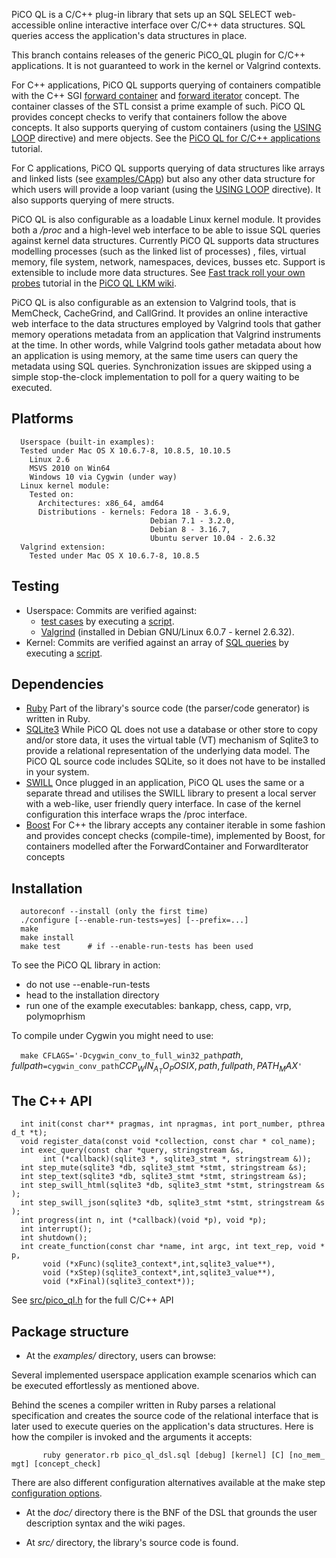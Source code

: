 PiCO QL is a C/C++ plug-in library that sets up an
SQL SELECT web-accessible online interactive interface over C/C++ data structures.
SQL queries access the application's data structures in place.

This branch contains releases of the generic PiCO_QL plugin for C/C++ applications.
It is not guaranteed to work in the kernel or Valgrind contexts.

For C++ applications, PiCO QL supports querying of
containers compatible with the C++ SGI
[http://www.sgi.com/tech/stl/ForwardContainer.html forward container]
and [http://www.sgi.com/tech/stl/ForwardIterator.html forward iterator]
concept. The container classes of the STL consist a prime
example of such. PiCO QL provides concept checks to
verify that containers follow the above concepts.
It also supports querying of custom containers (using the
[https://github.com/mfragkoulis/PiCO_QL/wiki/Fast-track-roll-your-own-probes#wiki-Loop_variants 
USING LOOP] directive) and mere objects. See the
[https://github.com/mfragkoulis/PiCO_QL/wiki/the-PiCO-QL-C%2C-CPP-app-tutorial 
PiCO QL for C/C++ applications] tutorial.

For C applications, PiCO QL supports querying of data
structures like arrays and linked lists (see [https://github.com/mfragkoulis/PiCO_QL/blob/master/examples/CApp examples/CApp])
but also any other data structure for which users
will provide a loop variant (using the
[https://github.com/mfragkoulis/PiCO_QL/wiki/Fast-track-roll-your-own-probes#wiki-Loop_variants 
USING LOOP] directive). It also supports querying of mere structs.

PiCO QL is also configurable as a loadable Linux kernel module.
It provides both a ''/proc'' and a
high-level web interface to be able to issue SQL queries
against kernel data structures. Currently PiCO QL supports
data structures modelling processes (such as the linked
list of processes) , files, virtual memory, file system,
network, namespaces, devices, busses etc. Support is
extensible to include more data structures. See
[https://github.com/mfragkoulis/PiCO_QL/wiki/Fast-track-roll-your-own-probes 
Fast track roll your own probes] tutorial in the
[https://github.com/mfragkoulis/PiCO_QL/wiki/the-PiCO-QL-Linux-kernel-module-tutorial 
PiCO QL LKM wiki].

PiCO QL is also configurable as an extension to Valgrind tools, that is MemCheck, CacheGrind, and CallGrind.
It provides an online interactive web interface to the data structures employed by Valgrind tools 
that gather memory operations metadata from an application that Valgrind instruments at the time.
In other words, while Valgrind tools gather metadata about how an application is using memory, at the same time 
users can query the metadata using SQL queries.
Synchronization issues are skipped using a simple stop-the-clock implementation to poll for a query
waiting to be executed.

==Platforms==

   Userspace (built-in examples):
   Tested under Mac OS X 10.6.7-8, 10.8.5, 10.10.5
     Linux 2.6
     MSVS 2010 on Win64
     Windows 10 via Cygwin (under way)
   Linux kernel module:
     Tested on:
       Architectures: x86_64, amd64
       Distributions - kernels: Fedora 18 - 3.6.9,
                                Debian 7.1 - 3.2.0,
                                Debian 8 - 3.16.7,
                                Ubuntu server 10.04 - 2.6.32
   Valgrind extension:
     Tested under Mac OS X 10.6.7-8, 10.8.5

==Testing==

* Userspace: Commits are verified against: 
** [https://github.com/mfragkoulis/PiCO_QL/blob/master/examples test cases] by executing a [https://github.com/mfragkoulis/PiCO_QL/blob/master/examples/test_all.sh script].
** [http://valgrind.org/ Valgrind] (installed in Debian GNU/Linux 6.0.7 - kernel 2.6.32).
* Kernel: Commits are verified against an array of [https://github.com/mfragkoulis/PiCO_QL/blob/master/src/Linux-kernel-mod/server/picoQL-tests.sql SQL queries] by executing a [https://github.com/mfragkoulis/PiCO_QL/blob/master/src/Linux-kernel-mod/server/picoQL-auto-test.sh script].


==Dependencies==

* [http://www.ruby-lang.org/en Ruby] Part of the library's source code (the parser/code generator) is written in Ruby.
* [http://www.sqlite.org SQLite3] While PiCO QL does not use a database or other store to copy and/or store data, it uses the virtual table (VT) mechanism of Sqlite3 to provide a relational representation of the underlying data model. The PiCO QL source code includes SQLite, so it does not have to be installed in your system.
* [http://swill.sourceforge.net SWILL] Once plugged in an application, PiCO QL uses the same  or a separate thread and utilises the SWILL library to present a local server with a web-like, user friendly query interface. In case of the kernel configuration this interface wraps the /proc interface.
* [http://www.boost.org Boost] For C++ the library accepts any container iterable in some fashion and provides concept checks (compile-time), implemented by Boost, for containers modelled after the ForwardContainer and ForwardIterator concepts

==Installation==

   autoreconf --install (only the first time)
   ./configure [--enable-run-tests=yes] [--prefix=...]
   make
   make install
   make test      # if --enable-run-tests has been used

To see the PiCO QL library in action:
* do not use --enable-run-tests
* head to the installation directory
* run one of the example executables: bankapp, chess, capp, vrp, polymoprhism

To compile under Cygwin you might need to use:
   make CFLAGS='-Dcygwin_conv_to_full_win32_path\(path,fullpath\)=cygwin_conv_path\(CCP_WIN_A_TO_POSIX, path, fullpath, PATH_MAX\)'

==The C++ API==

   int init(const char** pragmas, int npragmas, int port_number, pthread_t *t);
   void register_data(const void *collection, const char * col_name);
   int exec_query(const char *query, stringstream &s,
   		int (*callback)(sqlite3 *, sqlite3_stmt *, stringstream &));
   int step_mute(sqlite3 *db, sqlite3_stmt *stmt, stringstream &s);
   int step_text(sqlite3 *db, sqlite3_stmt *stmt, stringstream &s);
   int step_swill_html(sqlite3 *db, sqlite3_stmt *stmt, stringstream &s);
   int step_swill_json(sqlite3 *db, sqlite3_stmt *stmt, stringstream &s);
   int progress(int n, int (*callback)(void *p), void *p);
   int interrupt();
   int shutdown();
   int create_function(const char *name, int argc, int text_rep, void *p,
   		void (*xFunc)(sqlite3_context*,int,sqlite3_value**),
   		void (*xStep)(sqlite3_context*,int,sqlite3_value**),
   		void (*xFinal)(sqlite3_context*));

See [https://github.com/mfragkoulis/PiCO_QL/blob/ng/src/pico_ql.h src/pico_ql.h] for the full C/C++ API

==Package structure==

* At the ''examples/'' directory, users can browse:
Several implemented userspace application example scenarios 
which can be executed effortlessly as mentioned above.

Behind the scenes a compiler written in Ruby parses a relational specification and
creates the source code of the relational interface that is later used to execute queries
on the application's data structures. Here is how the compiler is invoked and the arguments it accepts:

        ruby generator.rb pico_ql_dsl.sql [debug] [kernel] [C] [no_mem_mgt] [concept_check]

There are also different configuration alternatives available at the make step
[https://github.com/mfragkoulis/PiCO_QL/wiki/Plug-in-process#compile-options 
configuration options].

* At the ''doc/'' directory there is the BNF of the DSL that grounds the user description syntax and the wiki pages.

* At ''src/'' directory, the library's source code is found.
